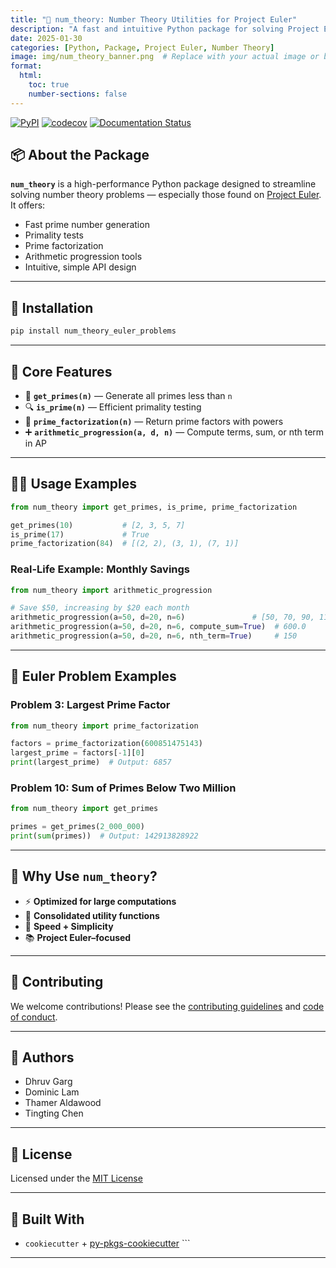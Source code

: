 ```yaml
---
title: "🔢 num_theory: Number Theory Utilities for Project Euler"
description: "A fast and intuitive Python package for solving Project Euler problems through prime operations, arithmetic progressions, and more."
date: 2025-01-30
categories: [Python, Package, Project Euler, Number Theory]
image: img/num_theory_banner.png  # Replace with your actual image or badge screenshot
format:
  html:
    toc: true
    number-sections: false
---
```


[![PyPI](https://img.shields.io/pypi/v/num-theory-euler-problems?color=blue&label=PyPI)](https://pypi.org/project/num-theory-euler-problems/)
[![codecov](https://codecov.io/gh/UBC-MDS/num_theory/graph/badge.svg?token=D83Q1sJfPf)](https://codecov.io/gh/UBC-MDS/num_theory)
[![Documentation Status](https://readthedocs.org/projects/num-theory/badge/?version=latest)](https://num-theory.readthedocs.io/en/latest/?badge=latest)

## 📦 About the Package

**`num_theory`** is a high-performance Python package designed to streamline solving number theory problems — especially those found on [Project Euler](https://projecteuler.net/). It offers:

- Fast prime number generation
- Primality tests
- Prime factorization
- Arithmetic progression tools
- Intuitive, simple API design

---

## 🧪 Installation

```bash
pip install num_theory_euler_problems
```

---

## 🔧 Core Features

- 🧮 **`get_primes(n)`** — Generate all primes less than `n`
- 🔍 **`is_prime(n)`** — Efficient primality testing
- 🧠 **`prime_factorization(n)`** — Return prime factors with powers
- ➕ **`arithmetic_progression(a, d, n)`** — Compute terms, sum, or nth term in AP

---

## 🧑‍💻 Usage Examples

```python
from num_theory import get_primes, is_prime, prime_factorization

get_primes(10)           # [2, 3, 5, 7]
is_prime(17)             # True
prime_factorization(84)  # [(2, 2), (3, 1), (7, 1)]
```

### Real-Life Example: Monthly Savings

```python
from num_theory import arithmetic_progression

# Save $50, increasing by $20 each month
arithmetic_progression(a=50, d=20, n=6)               # [50, 70, 90, 110, 130, 150]
arithmetic_progression(a=50, d=20, n=6, compute_sum=True)  # 600.0
arithmetic_progression(a=50, d=20, n=6, nth_term=True)     # 150
```

---

## 🧠 Euler Problem Examples

### Problem 3: Largest Prime Factor

```python
from num_theory import prime_factorization

factors = prime_factorization(600851475143)
largest_prime = factors[-1][0]
print(largest_prime)  # Output: 6857
```

### Problem 10: Sum of Primes Below Two Million

```python
from num_theory import get_primes

primes = get_primes(2_000_000)
print(sum(primes))  # Output: 142913828922
```

---

## 🥇 Why Use `num_theory`?

- ⚡ **Optimized for large computations**
- 🧩 **Consolidated utility functions**
- 🧪 **Speed + Simplicity**
- 📚 **Project Euler–focused**

---

## 🤝 Contributing

We welcome contributions! Please see the [contributing guidelines](https://github.com/UBC-MDS/num_theory/blob/main/CONTRIBUTING.md) and [code of conduct](https://github.com/UBC-MDS/num_theory/blob/main/CONDUCT.md).

---

## 👥 Authors

- Dhruv Garg  
- Dominic Lam  
- Thamer Aldawood  
- Tingting Chen

---

## 📄 License

Licensed under the [MIT License](https://github.com/UBC-MDS/num_theory/blob/main/LICENSE.md)

---

## 🧱 Built With

- `cookiecutter` + [py-pkgs-cookiecutter](https://github.com/py-pkgs/py-pkgs-cookiecutter)
```

---
